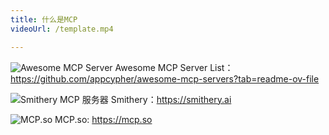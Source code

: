 ```yaml
---
title: 什么是MCP
videoUrl: /template.mp4

---
```

![Awesome MCP Server](/chatper5/mcp2.png)
 Awesome MCP Server List：https://github.com/appcypher/awesome-mcp-servers?tab=readme-ov-file


![Smithery MCP 服务器](/chatper5/mcp1.png)
 Smithery：https://smithery.ai

![MCP.so](/chatper5/mcp3.png)
 MCP.so: https://mcp.so